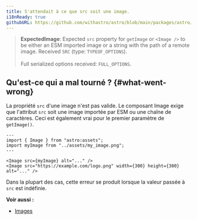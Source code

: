 ```yaml
---
title: S'attendait à ce que src soit une image.
i18nReady: true
githubURL: https://github.com/withastro/astro/blob/main/packages/astro/src/core/errors/errors-data.ts
---
```


> **ExpectedImage**: Expected `src` property for `getImage` or `<Image />` to be either an ESM imported image or a string with the path of a remote image. Received `SRC` (type: `TYPEOF_OPTIONS`).<br/><br/>Full serialized options received: `FULL_OPTIONS`.

## Qu'est-ce qui a mal tourné ? \{#what-went-wrong\}
La propriété `src` d'une image n'est pas valide. Le composant Image exige que l'attribut `src` soit une image importée par ESM ou une chaîne de caractères. Ceci est également vrai pour le premier paramètre de `getImage()`.

```astro
---
import { Image } from "astro:assets";
import myImage from "../assets/my_image.png";
---

<Image src={myImage} alt="..." />
<Image src="https://example.com/logo.png" width={300} height={300} alt="..." />
```

Dans la plupart des cas, cette erreur se produit lorsque la valeur passée à `src` est indéfinie.

**Voir aussi :**
-  [Images](/fr/guides/images/)
